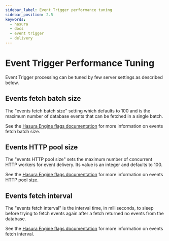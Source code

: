 ```yaml
---
sidebar_label: Event Trigger performance tuning
sidebar_position: 2.5
keywords:
  - hasura
  - docs
  - event trigger
  - delivery
---
```


# Event Trigger Performance Tuning

Event Trigger processing can be tuned by few server settings as described below.

## Events fetch batch size

The "events fetch batch size" setting which defaults to 100 and is the maximum number of database events that can be
fetched in a single batch.

See the [Hasura Engine flags documentation](/deployment/graphql-engine-flags/reference.mdx#events-fetch-batch-size) for
more information on events fetch batch size.

## Events HTTP pool size

The "events HTTP pool size" sets the maximum number of concurrent HTTP workers for event delivery. Its value is an
integer and defaults to 100.

See the [Hasura Engine flags documentation](/deployment/graphql-engine-flags/reference.mdx#events-http-pool-size) for
more information on events HTTP pool size.

## Events fetch interval

The "events fetch interval" is the interval time, in milliseconds, to sleep before trying to fetch events again after a
fetch returned no events from the database.

See the [Hasura Engine flags documentation](/deployment/graphql-engine-flags/reference.mdx#events-fetch-interval) for
more information on events fetch interval.